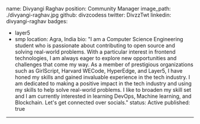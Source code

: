 name: Divyangi Raghav 
position: Community Manager
image_path: ./divyangi-raghav.jpg
github: divzcodess
twitter: DivzzTwt
linkedin: divyangi-raghav
badges:
 - layer5
 - smp
location: Agra, India 
bio: "I am a Computer Science Engineering student who is passionate about contributing to open source and solving real-world problems. With a particular interest in frontend technologies, I am always eager to explore new opportunities and challenges that come my way. As a member of prestigious organizations such as GirlScript, Harvard WECode, HyperEdge, and Layer5, I have honed my skills and gained invaluable experience in the tech industry. I am dedicated to making a positive impact in the tech industry and using my skills to help solve real-world problems. I like to broaden my skill set and I am currently interested in learning DevOps, Machine learning, and Blockchain. Let's get connected over socials." 
status: Active
published: true
---